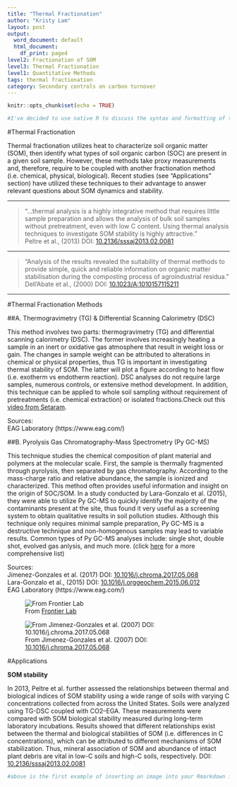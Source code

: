 ```yaml
---
title: "Thermal Fractionation"
author: "Kristy Lam"
layout: post
output:
  word_document: default
  html_document:
    df_print: paged
level2: Fractionation of SOM
level3: Thermal Fractionation
level1: Quantitative Methods
tags: thermal fractionation
category: Secondary controls on carbon turnover
---
```


```r
knitr::opts_chunk$set(echo = TRUE)
```



```r
#I've decided to use native R to discuss the syntax and formatting of this example template.  By using include=FALSE in the R chunk definition I have effectively kept it from being included in the final product.  When using this template the template intoduction and all R chunks with "infobox" labels can be removed. 
```
#Thermal Fractionation

Thermal fractionation utilizes heat to characterize soil organic matter (SOM), then identify what types of soil organic carbon (SOC) are present in a given soil sample. However, these methods take proxy measurements and, therefore, require to be coupled with another fractionation method (i.e. chemical, physical, biological). Recent studies (see "Applications" section) have utilized these techniques to their advantage to answer relevant questions about SOM dynamics and stability.


***

>“...thermal analysis is a highly integrative method that requires little sample preparation and allows the analysis of bulk soil samples without pretreatment, even with low C content. Using thermal analysis techniques to investigate SOM stability is highly attractive.”   
>Peltre et al., (2013) DOI: [10.2136/sssaj2013.02.0081](https://www.soils.org/publications/sssaj/abstracts/77/6/2020)


***

>“Analysis of the results revealed the suitability of thermal methods to provide simple, quick and reliable information on organic matter stabilisation during the composting process of agroindustrial residua.”    
>Dell’Abate et al., (2000) DOI: [10.1023/A:1010157115211](https://link.springer.com/article/10.1023/A%3A1010157115211)

***



#Thermal Fractionation Methods

##A. Thermogravimetry (TG) & Differential Scanning Calorimetry (DSC)

This method involves two parts: thermogravimetry (TG) and differential scanning calorimetry (DSC). The former involves increasingly heating a sample in an inert or oxidative gas atmosphere that result in weight loss or gain. The changes in sample weight can be attributed to alterations in chemical or physical properties, thus TG is important in investigating thermal stability of SOM. The latter will plot a figure according to heat flow (i.e. exotherm vs endotherm reaction). DSC analyses do not require large samples, numerous controls, or extensive method development. In addition, this technique can be applied to whole soil sampling without requirement of pretreatments (i.e. chemical extraction) or isolated fractions.Check out this [video from Setaram](http://us.setaram.com/en/setaram-products/couplings-gas-analysis-2/tga-sta-ms/sensys-evo-tg-dsc-ega/1/).

Sources:   
EAG Laboratory (https://www.eag.com/)

##B. Pyrolysis Gas Chromatography-Mass Spectrometry (Py GC-MS)

This technique studies the chemical composition of plant material and polymers at the molecular scale. First, the sample is thermally fragmented through pyrolysis, then separated by gas chromatography. According to the mass-charge ratio and relative abundance, the sample is ionized and characterized. This method often provides useful information and insight on the origin of SOC/SOM. In a study conducted by Lara-Gonzalo et al. (2015), they were able to utilize Py GC-MS to quickly identify the majority of the contaminants present at the site, thus found it very useful as a screening system to obtain qualitative results in soil pollution studies. Although this technique only requires minimal sample preparation, Py GC-MS is a destructive technique and non-homogenous samples may lead to variable results. Common types of Py GC-MS analyses include: single shot, double shot, evolved gas anlysis, and much more. (click [here](https://www.eag.com/pyrolysis-gc-ms/) for a more comprehensive list)    


Sources:      
Jimenez-Gonzales et al. (2017) DOI: [10.1016/j.chroma.2017.05.068](https://www.sciencedirect.com/science/article/pii/S0021967317308282)      
Lara-Gonzalo et al., (2015) DOI: [10.1016/j.orggeochem.2015.06.012](https://www.sciencedirect.com/science/article/pii/S0146638015001321)    
EAG Laboratory (https://www.eag.com/)     


![From [Frontier Lab](http://www.frontier-lab.com/english/multi-functional-pyrolysis-system/)](PyGCMS_Frontier.jpg)

![From Jimenez-Gonzales et al. (2007) DOI: [10.1016/j.chroma.2017.05.068](https://www.sciencedirect.com/science/article/pii/S0021967317308282)](Py-GMCS-Jimenez-Gonzales_2017.png)      

#Applications

**SOM stability**

In 2013, Peltre et al. further assessed the relationships between thermal and biological indices of SOM stability using a wide range of soils with varying C concentrations collected from across the United States. Soils were analyzed using TG-DSC coupled with CO2–EGA. These measurements were compared with SOM biological stability measured during long-term laboratory incubations. Results showed that different relationships exist between the thermal and biological stabilities of SOM (i.e. differences in C concentrations), which can be attributed to different mechanisms of SOM stabilization. Thus, mineral association of SOM and  abundance of intact plant debris are vital in low-C soils and high-C soils, respectively.
DOI: [10.2136/sssaj2013.02.0081](https://www.soils.org/publications/sssaj/abstracts/77/6/2020)

```r
#above is the first example of inserting an image into your Rmarkdown file.  the '![]()' syntax is used.  You start with an '!'.  Then Within the brakets [] you include the text that you want included as the figure caption.  Then Within the parentheses () you include the link to where the image can be found; the image is from the web in the above example.  I have also nested the link to Schmidts paper's DOI within the figure text which is why it appears complicated.  Below is a similar example with a different image.  Remember you will be copying this template and, though trial and error, it will begin to make sense... and if it doesnt, we'll help you in class. 
```

